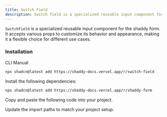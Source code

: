 ```yaml
---
title: Switch Field
description: Switch field is a specialized reusable input component for shaddy form.
---
```


`SwitchField` is a specialized reusable input component for the shaddy form. It accepts various props to customize its behavior and appearance, making it a flexible choice for different use cases.

<ComponentPreview name="switch-field-example"/>

### Installation

<CodeTabs>

<TabsList>
  <TabsTrigger value="cli">CLI</TabsTrigger>
  <TabsTrigger value="manual">Manual</TabsTrigger>
</TabsList>

<TabsContent value="cli">

```bash
npx shadcn@latest add https://shaddy-docs.vercel.app/r/switch-field
```

</TabsContent>

<TabsContent value="manual">

<Steps>

<Step>Install the following dependencies:</Step>

```bash
npx shadcn@latest add https://shaddy-docs.vercel.app/r/shaddy-form
```

<Step>Copy and paste the following code into your project.</Step>

<ComponentSource name="select-field" />

<Step>Update the import paths to match your project setup.</Step>

</Steps>

</TabsContent>

</CodeTabs>
